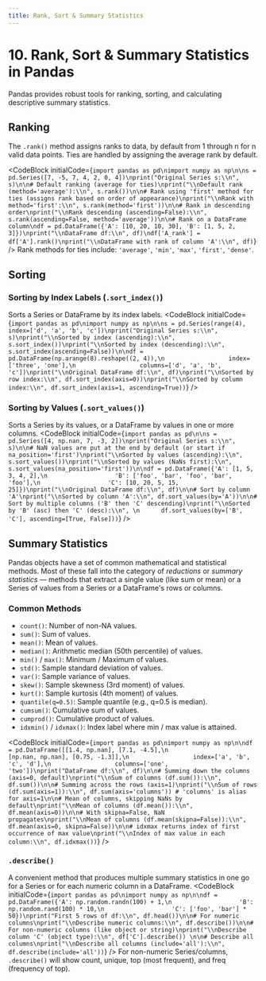 ```yaml
---
title: Rank, Sort & Summary Statistics
---
```


# 10. Rank, Sort & Summary Statistics in Pandas

Pandas provides robust tools for ranking, sorting, and calculating descriptive summary statistics.

## Ranking
The `.rank()` method assigns ranks to data, by default from 1 through n for n valid data points. Ties are handled by assigning the average rank by default.

<CodeBlock
  initialCode={`import pandas as pd\nimport numpy as np\n\ns = pd.Series([7, -5, 7, 4, 2, 0, 4])\nprint("Original Series s:\\n", s)\n\n# Default ranking (average for ties)\nprint("\\nDefault rank (method='average'):\\n", s.rank())\n\n# Rank using 'first' method for ties (assigns rank based on order of appearance)\nprint("\\nRank with method='first':\\n", s.rank(method='first'))\n\n# Rank in descending order\nprint("\\nRank descending (ascending=False):\\n", s.rank(ascending=False, method='average'))\n\n# Rank on a DataFrame column\ndf = pd.DataFrame({'A': [10, 20, 10, 30], 'B': [1, 5, 2, 3]})\nprint("\\nDataFrame df:\\n", df)\ndf['A_rank'] = df['A'].rank()\nprint("\\nDataFrame with rank of column 'A':\\n", df)`}
/>
Rank methods for ties include: `'average'`, `'min'`, `'max'`, `'first'`, `'dense'`.

## Sorting

### Sorting by Index Labels (`.sort_index()`)
Sorts a Series or DataFrame by its index labels.
<CodeBlock
  initialCode={`import pandas as pd\nimport numpy as np\n\ns = pd.Series(range(4), index=['d', 'a', 'b', 'c'])\nprint("Original Series s:\\n", s)\nprint("\\nSorted by index (ascending):\\n", s.sort_index())\nprint("\\nSorted by index (descending):\\n", s.sort_index(ascending=False))\n\ndf = pd.DataFrame(np.arange(8).reshape((2, 4)),\n                  index=['three', 'one'],\n                  columns=['d', 'a', 'b', 'c'])\nprint("\\nOriginal DataFrame df:\\n", df)\nprint("\\nSorted by row index:\\n", df.sort_index(axis=0))\nprint("\\nSorted by column index:\\n", df.sort_index(axis=1, ascending=True))`}
/>

### Sorting by Values (`.sort_values()`)
Sorts a Series by its values, or a DataFrame by values in one or more columns.
<CodeBlock
  initialCode={`import pandas as pd\n\ns = pd.Series([4, np.nan, 7, -3, 2])\nprint("Original Series s:\\n", s)\n\n# NaN values are put at the end by default (or start if na_position='first')\nprint("\\nSorted by values (ascending):\\n", s.sort_values())\nprint("\\nSorted by values (NaNs first):\\n", s.sort_values(na_position='first'))\n\ndf = pd.DataFrame({'A': [1, 5, 3, 4, 2],\n                   'B': ['foo', 'bar', 'foo', 'bar', 'foo'],\n                   'C': [10, 20, 5, 15, 25]})\nprint("\\nOriginal DataFrame df:\\n", df)\n\n# Sort by column 'A'\nprint("\\nSorted by column 'A':\\n", df.sort_values(by='A'))\n\n# Sort by multiple columns ('B' then 'C' descending)\nprint("\\nSorted by 'B' (asc) then 'C' (desc):\\n", \n      df.sort_values(by=['B', 'C'], ascending=[True, False]))`}
/>

## Summary Statistics
Pandas objects have a set of common mathematical and statistical methods. Most of these fall into the category of *reductions* or *summary statistics* — methods that extract a single value (like sum or mean) or a Series of values from a Series or a DataFrame's rows or columns.

### Common Methods
-   `count()`: Number of non-NA values.
-   `sum()`: Sum of values.
-   `mean()`: Mean of values.
-   `median()`: Arithmetic median (50th percentile) of values.
-   `min()` / `max()`: Minimum / Maximum of values.
-   `std()`: Sample standard deviation of values.
-   `var()`: Sample variance of values.
-   `skew()`: Sample skewness (3rd moment) of values.
-   `kurt()`: Sample kurtosis (4th moment) of values.
-   `quantile(q=0.5)`: Sample quantile (e.g., q=0.5 is median).
-   `cumsum()`: Cumulative sum of values.
-   `cumprod()`: Cumulative product of values.
-   `idxmin()` / `idxmax()`: Index label where min / max value is attained.

<CodeBlock
  initialCode={`import pandas as pd\nimport numpy as np\n\ndf = pd.DataFrame([[1.4, np.nan], [7.1, -4.5],\n                   [np.nan, np.nan], [0.75, -1.3]],\n                  index=['a', 'b', 'c', 'd'],\n                  columns=['one', 'two'])\nprint("DataFrame df:\\n", df)\n\n# Summing down the columns (axis=0, default)\nprint("\\nSum of columns (df.sum()):\\n", df.sum())\n\n# Summing across the rows (axis=1)\nprint("\\nSum of rows (df.sum(axis=1)):\\n", df.sum(axis='columns')) # 'columns' is alias for axis=1\n\n# Mean of columns, skipping NaNs by default\nprint("\\nMean of columns (df.mean()):\\n", df.mean(axis=0))\n\n# With skipna=False, NaN propagates\nprint("\\nMean of columns (df.mean(skipna=False)):\\n", df.mean(axis=0, skipna=False))\n\n# idxmax returns index of first occurrence of max value\nprint("\\nIndex of max value in each column:\\n", df.idxmax())`}
/>

### `.describe()`
A convenient method that produces multiple summary statistics in one go for a Series or for each numeric column in a DataFrame.
<CodeBlock
  initialCode={`import pandas as pd\nimport numpy as np\n\ndf = pd.DataFrame({'A': np.random.randn(100) + 1,\n                   'B': np.random.rand(100) * 10,\n                   'C': ['foo', 'bar'] * 50})\nprint("First 5 rows of df:\\n", df.head())\n\n# For numeric columns\nprint("\\nDescribe numeric columns:\\n", df.describe())\n\n# For non-numeric columns (like object or string)\nprint("\\nDescribe column 'C' (object type):\\n", df['C'].describe()) \n\n# Describe all columns\nprint("\\nDescribe all columns (include='all'):\\n", df.describe(include='all'))`}
/>
For non-numeric Series/columns, `.describe()` will show count, unique, top (most frequent), and freq (frequency of top).